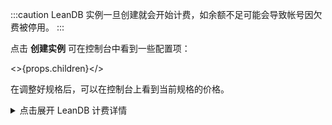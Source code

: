 :::caution
LeanDB 实例一旦创建就会开始计费，如余额不足可能会导致帐号因欠费被停用。
:::

点击 **创建实例** 可在控制台中看到一些配置项：

<>{props.children}</>

在调整好规格后，可以在控制台上看到当前规格的价格。

<details>
<summary>点击展开 LeanDB 计费详情</summary>

LeanDB 按天进行扣费，使用时间不足一天也按一天计费，每天扣除前一天的费用。LeanDB 基于开发者选择的实例规格进行计费，与实际用量无关（即使创建后未使用也会计费）。各规格的价格可以在创建 LeanDB 时或当前节点的价格页面查看，扣费记录可在云服务控制台的消费明细中查看。

:::danger
如帐号欠费停用超过一个月，LeanDB 及其中的数据会被彻底删除。
:::
</details>
